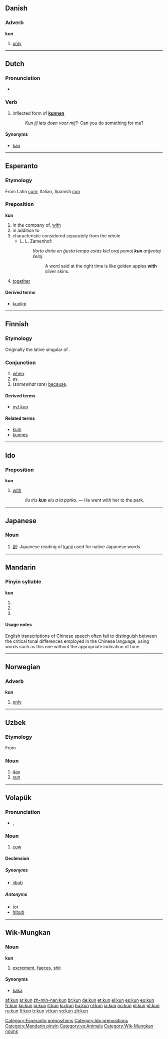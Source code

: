 {{wikipedia}}
{{also|-kun|kūn|kǔn|kùn|kůň}}
==Danish==

===Adverb===
'''kun'''

# [[only]]

----

==Dutch==

===Pronunciation===
* {{IPA|/kʏn/|lang=nl}}

===Verb===
{{infl|nl|verb form}}

# inflected form of '''[[kunnen]]'''
#: ''Kun jij iets doen voor mij?:'' Can you do something for me?

====Synonyms====
* [[kan]]

----

==Esperanto==

===Etymology===
From Latin [[cum]]; Italian, Spanish [[con]]

===Preposition===
'''kun'''

# in the company of, [[with]]
# in addition to
# characteristic considered separately from the whole
#* L. L. Zamenhof:
#*: ''Vorto dirita en ĝusta tempo estas kiel oraj pomoj '''kun''' arĝentaj ŝeloj.''
#*:: A word said at the right time is like golden apples '''with''' silver skins.
# {{context|used as prefix}} [[together]]

====Derived terms====
* [[kunligi]]

{{eo BRO|1}}

[[Category:Esperanto prepositions]]

----

==Finnish==
{{Finnish index|k|u}}

===Etymology===
Originally the lative singular of {{term|kuka||who}}.

===Conjunction===
{{infl|fi|conjunction}}

# [[when]].
# [[as]].
# (''somewhat rare'') [[because]].

====Derived terms====
* [[nyt kun]]

====Related terms====
* [[kuin]]
* [[kunnes]]

----

==Ido==

===Preposition===
'''kun'''

# [[with]]
#: ''Ilu iris <b>kun</b> elu a la parko.'' &mdash; He went with her to the park.

[[Category:Ido prepositions]]

----

==Japanese==
{{ja-see-also|-kun}}

===Noun===
{{ja-noun|r|hira=くん}}

# [[訓]]: Japanese reading of [[kanji]] used for native Japanese words.

----

==Mandarin==

===Pinyin syllable===
'''kun'''

# {{nonstandard spelling of|lang=cmn|sc=Latn|[[kūn]]}}
# {{nonstandard spelling of|lang=cmn|sc=Latn|[[kǔn]]}}
# {{nonstandard spelling of|lang=cmn|sc=Latn|[[kùn]]}}

====Usage notes====
English transcriptions of Chinese speech often fail to distinguish between the critical tonal differences employed in the Chinese language, using words such as this one without the appropriate indication of tone.

[[Category:Mandarin pinyin]]

----

==Norwegian==

===Adverb===
'''kun'''

# [[only]]

----

==Uzbek==

===Etymology===
From {{proto|Turkic|gün|lang=uz}}

===Noun===
{{uz-noun}}

# [[day]]
# [[sun]]

----

==Volapük==

===Pronunciation===
* {{IPA|[kun]|lang=vo}}, {{SAMPA|[kun]}}

===Noun===
{{infl|vo|noun}}

# [[cow]]

====Declension====
{{vo-decl-noun}}

=====Synonyms=====
* [[jibub]]

=====Antonyms=====

* [[tor]]
* [[hibub]]

[[Category:vo:Animals]]

----

==Wik-Mungkan==

===Noun===
'''kun'''

# [[excrement]], [[faeces]], [[shit]]

====Synonyms====
* [[kaka]]

[[Category:Wik-Mungkan nouns]]

[[af:kun]]
[[ar:kun]]
[[zh-min-nan:kun]]
[[br:kun]]
[[de:kun]]
[[et:kun]]
[[el:kun]]
[[es:kun]]
[[eo:kun]]
[[fr:kun]]
[[ko:kun]]
[[io:kun]]
[[it:kun]]
[[ku:kun]]
[[hu:kun]]
[[nl:kun]]
[[ja:kun]]
[[no:kun]]
[[pl:kun]]
[[pt:kun]]
[[ru:kun]]
[[fi:kun]]
[[tr:kun]]
[[vi:kun]]
[[vo:kun]]
[[zh:kun]]